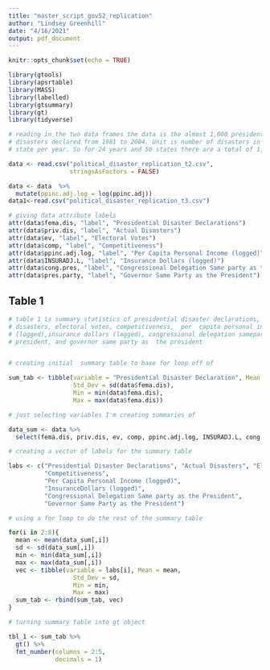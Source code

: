 ```yaml
---
title: "master_script_gov52_replication"
author: "Lindsey Greenhill"
date: "4/16/2021"
output: pdf_document
---
```


```r
knitr::opts_chunk$set(echo = TRUE)

library(gtools)
library(apsrtable)
library(MASS)
library(labelled)
library(gtsummary)
library(gt)
library(tidyverse)
```

```r

# reading in the two data frames the data is the almost 1,000 presidential
# disasters declared from 1981 to 2004. Unit is number of disasters in each
# state per year. So for 24 years and 50 states there are a total of 1,200 observations

data <- read.csv("political_disaster_replication_t2.csv",
                 stringsAsFactors = FALSE)

data <- data  %>%
  mutate(ppinc.adj.log = log(ppinc.adj))
data1<-read.csv("political_disaster_replication_t3.csv")

# giving data attribute labels
attr(data$fema.dis, "label", "Presidential Disaster Declarations")
attr(data$priv.dis, "label", "Actual Disasters")
attr(data$ev, "label", "Electoral Votes")
attr(data$comp, "label", "Competitiveness")
attr(data$ppinc.adj.log, "label", "Per Capita Personal Income (logged)")
attr(data$INSURADJ.L, "label", "Insurance Dollars (logged)")
attr(data$cong.pres, "label", "Congressional Delegation Same party as the President")
attr(data$pres.party, "label", "Governor Same Party as the President")

```

## Table 1

```r

# table 1 is summary statistics of presidential disaster declarations, actual
# disasters, electoral votes, competitiveness,  per  capita personal income
# (logged),insurance dollars (logged), congressional delegation sameparty as
# president, and governor same party as  the president


# creating initial  summary table to base for loop off of

sum_tab <- tibble(variable = "Presidential Disaster Declaration", Mean = mean(data$fema.dis),
                  Std_Dev = sd(data$fema.dis),
                  Min = min(data$fema.dis),
                  Max = max(data$fema.dis))

# just selecting variables I'm creating summaries of

data_sum <- data %>%
  select(fema.dis, priv.dis, ev, comp, ppinc.adj.log, INSURADJ.L, cong.pres, pres.party)

# creating a vector of labels for the summary table

labs <- c("Presidential Disaster Declarations", "Actual Disasters", "Electoral Votes",
          "Competitiveness", 
          "Per Capita Personal Income (logged)", 
          "InsuranceDollars (logged)", 
          "Congressional Delegation Same party as the President", 
          "Governor Same Party as the President")

# using a for loop to do the rest of the summary table

for(i in 2:8){
  mean <- mean(data_sum[,i])
  sd <- sd(data_sum[,i])
  min <- min(data_sum[,i])
  max <- max(data_sum[,i])
  vec <- tibble(variable = labs[i], Mean = mean,
                  Std_Dev = sd,
                  Min = min,
                  Max = max)
  sum_tab <- rbind(sum_tab, vec)
}

# turning summary table into gt object

tbl_1 <- sum_tab %>%
  gt() %>%
  fmt_number(columns = 2:5,
             decimals = 1)
```

